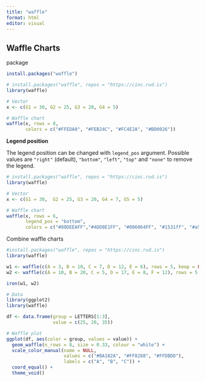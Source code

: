 ```yaml
---
title: "waffle"
format: html
editor: visual
---
```


## Waffle Charts

package

```r
install.packages("waffle")
```

```r
# install.packages("waffle", repos = "https://cinc.rud.is")
library(waffle)

# Vector
x <- c(G1 = 30, G2 = 25, G3 = 20, G4 = 5)

# Waffle chart
waffle(x, rows = 8,
       colors = c("#FFEDA0", "#FEB24C", "#FC4E2A", "#BD0026")) 

```

**Legend position**

The legend position can be changed with `legend_pos` argument. Possible values are `"right"` (default), `"bottom"`, `"left"`, `"top"` and `"none"` to remove the legend.

```r
# install.packages("waffle", repos = "https://cinc.rud.is")
library(waffle)

# Vector
x <- c(G1 = 30,  G2 = 25, G3 = 20, G4 = 7, G5 = 5)

# Waffle chart
waffle(x, rows = 6,
       legend_pos = "bottom",
       colors = c("#80DEEAFF","#4DD0E1FF", "#006064FF", "#1531ff", "#a54089")) 

```

Combine waffle charts

```r
#install.packages("waffle", repos = "https://cinc.rud.is")
library(waffle)

w1 <- waffle(c(A = 3, B = 10, C = 7, D = 12, E = 6), rows = 5, keep = FALSE, colors = c("#80DEEAFF", "#4DD0E1FF", "#006064FF", "#1531ff", "#a54089", "yellow"))
w2 <- waffle(c(A = 10, B = 20, C = 5, D = 17, E = 8, F = 12), rows = 5, keep = FALSE, colors = c("#80DEEAFF", "#4DD0E1FF", "#006064FF", "#1531ff", "#a54089", "yellow"))

iron(w1, w2)

```

```r
# Data
library(ggplot2)
library(waffle)

df <- data.frame(group = LETTERS[1:3],
                 value = c(25, 20, 35))

# Waffle plot
ggplot(df, aes(color = group, values = value)) +
  geom_waffle(n_rows = 8, size = 0.33, colour = "white") +
  scale_color_manual(name = NULL,
                     values = c("#BA182A", "#FF8288", "#FFDBDD"),
                     labels = c("A", "B", "C")) +
  coord_equal() +
  theme_void()


```
